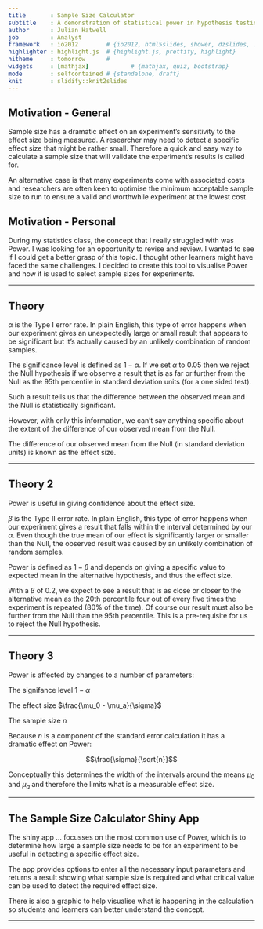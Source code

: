 ```yaml
---
title       : Sample Size Calculator
subtitle    : A demonstration of statistical power in hypothesis testing
author      : Julian Hatwell
job         : Analyst
framework   : io2012        # {io2012, html5slides, shower, dzslides, ...}
highlighter : highlight.js  # {highlight.js, prettify, highlight}
hitheme     : tomorrow      # 
widgets     : [mathjax]            # {mathjax, quiz, bootstrap}
mode        : selfcontained # {standalone, draft}
knit        : slidify::knit2slides
---
```


## Motivation - General

Sample size has a dramatic effect on an experiment's sensitivity to the effect size being measured. A researcher may need to detect a specific effect size that might be rather small. Therefore a quick and easy way to calculate a sample size that will validate the experiment's results is called for.

An alternative case is that many experiments come with associated costs and researchers are often keen to optimise the minimum acceptable sample size to run to ensure a valid and worthwhile experiment at the lowest cost.

## Motivation - Personal

During my statistics class, the concept that I really struggled with was Power. I was looking for an opportunity to revise and review. I wanted to see if I could get a better grasp of this topic. I thought other learners might have faced the same challenges. I decided to create this tool to visualise Power and how it is used to select sample sizes for experiments.

---

## Theory

$\alpha$ is the Type I error rate. In plain English, this type of error happens when our experiment gives an unexpectedly large or small result that appears to be significant but it's actually caused by an unlikely combination of random samples.

The significance level is defined as $1-\alpha$. If we set $\alpha$ to 0.05 then we reject the Null hypothesis if we observe a result that is as far or further from the Null as the 95th percentile in standard deviation units (for a one sided test).

Such a result tells us that the difference between the observed mean and the Null is statistically significant.

However, with only this information, we can't say anything specific about the extent of the difference of our observed mean from the Null.

The difference of our observed mean from the Null (in standard deviation units) is known as the effect size.

---

## Theory 2

Power is useful in giving confidence about the effect size.

$\beta$ is the Type II error rate. In plain English, this type of error happens when our experiment gives a result that falls within the interval determined by our $\alpha$. Even though the true mean of our effect is significantly larger or smaller than the Null, the observed result was caused by an unlikely combination of random samples.

Power is defined as $1-\beta$ and depends on giving a specific value to expected mean in the alternative hypothesis, and thus the effect size.

With a $\beta$ of 0.2, we expect to see a result that is as close or closer to the alternative mean as the 20th percentile four out of every five times the experiment is repeated (80% of the time). Of course our result must also be  further from the Null than the 95th percentile. This is a pre-requisite for us to reject the Null hypothesis.

---

## Theory 3

Power is affected by changes to a number of parameters:

The signifance level $1-\alpha$

The effect size $\frac{\mu_0 - \mu_a}{\sigma}$

The sample size $n$ 

Because $n$ is a component of the standard error calculation it has a dramatic effect on Power:

$$\frac{\sigma}{\sqrt{n}}$$

Conceptually this determines the width of the intervals around the means $\mu_0$ and $\mu_a$ and therefore the limits what is a measurable effect size.

---

## The Sample Size Calculator Shiny App

The shiny app ... focusses on the most common use of Power, which is to determine how large a sample size needs to be for an experiment to be useful in detecting a specific effect size.

The app provides options to enter all the necessary input parameters and returns a result showing what sample size is required and what critical value can be used to detect the required effect size.

There is also a graphic to help visualise what is happening in the calculation so students and learners can better understand the concept.

---

